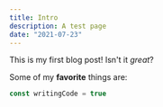 ```yaml
---
title: Intro
description: A test page
date: "2021-07-23"
---
```


This is my first blog post! Isn't it _great_?

Some of my **favorite** things are:

```typescript
const writingCode = true
```
